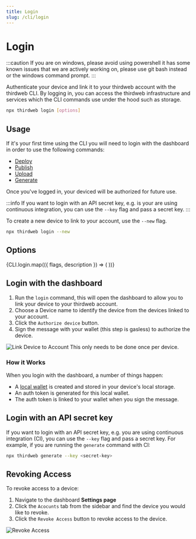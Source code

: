 ```yaml
---
title: Login
slug: /cli/login
---
```



# Login

:::caution
If you are on windows, please avoid using powershell it has some known issues that we are actively working on, please use git bash instead or the windows command prompt.
:::

Authenticate your device and link it to your thirdweb account with the thirdweb CLI.
By logging in, you can access the thirdweb infrastructure and services which the CLI commands use under the hood such as storage.

```bash
npx thirdweb login [options]
```

## Usage

If it's your first time using the CLI you will need to login with the dashboard in order to use the following commands:

- [Deploy](/deploy)
- [Publish](/publish)
- [Upload](/cli/upload)
- [Generate](/cli/generate)

Once you've logged in, your deviced will be authorized for future use.

:::info
If you want to login with an API secret key, e.g. is your are using continuous integration, you can use the `--key` flag and pass a secret key.
:::

To create a new device to link to your account, use the `--new` flag.

```bash
npx thirdweb login --new
```

## Options

<div>
  {CLI.login.map(({ flags, description }) => (
    <CLIOptions flags={flags} description={description} />
  ))}
</div>

## Login with the dashboard

1. Run the `login` command, this will open the dashboard to allow you to link your device to your thirdweb account.
2. Choose a Device name to identify the device from the devices linked to your account.
3. Click the `Authorize device` button.
4. Sign the message with your wallet (this step is gasless) to authorize the device.

![Link Device to Account](/assets/dashboard/link-device-cli-auth.png)
This only needs to be done once per device.

### How it Works

When you login with the dashboard, a number of things happen:

- A [local wallet](/wallet/local-wallet) is created and stored in your device's local storage.
- An auth token is generated for this local wallet.
- The auth token is linked to your wallet when you sign the message.

## Login with an API secret key

If you want to login with an API secret key, e.g. you are using continuous integration (CI), you can use the `--key` flag and pass a secret key.
For example, if you are running the `generate` command with CI:

```bash
npx thirdweb generate --key <secret-key>
```

## Revoking Access

To revoke access to a device:

1. Navigate to the dashboard **Settings page**
2. Click the `Acocunts` tab from the sidebar and find the device you would like to revoke.
3. Click the `Revoke Access` button to revoke access to the device.

![Revoke Access](/assets/dashboard/revoke-access-cli-auth.png)
